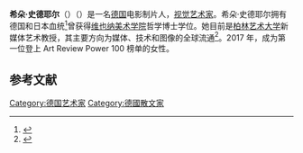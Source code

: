 '''希朵·史德耶尔'''（{{lang-de|'''Hito Steyerl'''}}）（{{bd|1966年|||}}）是一名[[德国|德国]]电影制片人，[[视觉艺术|视觉艺术家]]。希朵·史德耶尔拥有德国和日本血统<ref>{{cite web|url=https://www.newyorker.com/culture/persons-of-interest/hito-steyerls-digital-visions/|title=Hito Steyerl’s Digital Visions|publisher=纽约客|date=2022年2月22日}}</ref>曾获得[[维也纳美术学院|维也纳美术学院]]哲学博士学位。她目前是[[柏林艺术大学|柏林艺术大学]]新媒体艺术教授，其主要方向为媒体、技术和图像的全球流通<ref name="eflux">{{cite web|title=Hito Steyerl|url=http://www.e-flux.com/program/hito-steyerl-4/|publisher=e-flux|accessdate=2014-08-10|archive-date=2014-08-08|archive-url=https://web.archive.org/web/20140808223802/http://www.e-flux.com/program/hito-steyerl-4/|dead-url=no}}</ref>。2017 年，成为第一位登上 Art Review Power 100 榜单的女性。

== 参考文献 ==
{{reflist}}

[[Category:德国艺术家|Category:德国艺术家]]
[[Category:德國散文家|Category:德國散文家]]